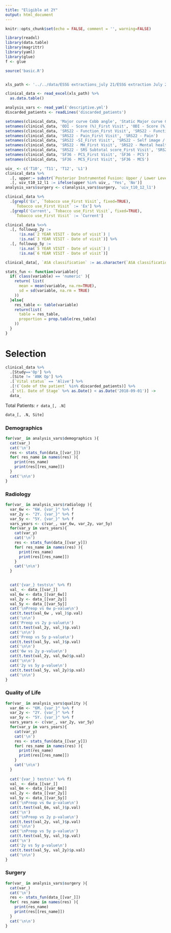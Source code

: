 ```yaml
---
title: "Eligible at 2Y"
output: html_document
---
```


```r
knitr::opts_chunk$set(echo = FALSE, comment = '', warning=FALSE)
```

```r
library(readxl)
library(data.table)
library(magrittr)
library(yaml)
library(glue)
f <- glue

source('basic.R')


xls_path <- '../../data/ESSG extractions_july 21/ESSG extraction July 2021 DEF.xlsx'

clinical_data <- read_excel(xls_path) %>% 
  as.data.table()

analysis_vars <- read_yaml('descriptive.yml')
discarded_patients <- readLines('discarded_patients')
```

```r
setnames(clinical_data, 'Major curve Cobb angle', 'Static Major curve Cobb angle')
setnames(clinical_data, 'ODI - Score (%)_First Visit', 'ODI - Score (%)')
setnames(clinical_data, 'SRS22 - Function_First Visit', 'SRS22 - Function / Activity')
setnames(clinical_data, 'SRS22 - Pain_First Visit', 'SRS22 - Pain')
setnames(clinical_data, 'SRS22 -SI_First Visit', 'SRS22 - Self image / Appearance')
setnames(clinical_data, 'SRS22 - MH_First Visit', 'SRS22 - Mental health')
setnames(clinical_data, 'SRS22 - SRS Subtotal score_First Visit', 'SRS22 - SRS Subtotal score')
setnames(clinical_data, 'SF36 - PCS_First Visit', 'SF36 - PCS')
setnames(clinical_data, 'SF36 - MCS_First Visit', 'SF36 - MCS') 
```

```r
uiv_ <- c('T10', 'T11', 'T12', 'L1')
clinical_data %>% 
  .[, upper:= substr(`Posterior Instrumented Fusion: Upper / Lower Levels`, 1, 2)] %>% 
  .[, uiv_t10_12_l1 := ifelse(upper %in% uiv_, 'Yes', 'No')]
analysis_vars$surgery <- c(analysis_vars$surgery, 'uiv_t10_12_l1')

clinical_data %>% 
  .[grepl('Ex', `Tobacco use_First Visit`, fixed=TRUE),
    `Tobacco use_First Visit` := 'Ex'] %>% 
  .[grepl('Current', `Tobacco use_First Visit`, fixed=TRUE), 
    `Tobacco use_First Visit` := 'Current'] 

clinical_data %<>% 
  .[, followup_2y := 
      !is.na(`2 YEAR VISIT - Date of visit`) | 
      !is.na(`3 YEAR VISIT - Date of visit`)] %>% 
  .[, followup_5y := 
      !is.na(`5 YEAR VISIT - Date of visit`) | 
      !is.na(`6 YEAR VISIT - Date of visit`)]

clinical_data[, `ASA classification` := as.character(`ASA classification`)]
```

```r
stats_fun <- function(variable){
  if( class(variable) == 'numeric' ){
    return( list(
      mean = mean(variable, na.rm=TRUE),
      sd = sd(variable, na.rm = TRUE)
    ))
  }else{
    res_table <- table(variable)
    return(list(
      table = res_table, 
      proportion = prop.table(res_table)
    ))
  }
}
```

# Selection

```r
clinical_data %>% 
  .[Study=='Op'] %>% 
  .[Site != 'ANK Op'] %>% 
  .[`Vital status` == 'Alive'] %>% 
  .[!(`Code of the patient` %in% discarded_patients)] %>% 
  .[`st1. Date of Stage` %>% as.Date() < as.Date('2018-09-01')] ->
  data_
```

Total Patients: `r data_[, .N]`

```r
data_[, .N, Site]
```


### Demographics
```r
for(var_ in analysis_vars$demographics ){
  cat(var_)
  cat('\n')
  res <- stats_fun(data_[[var_]])
  for( res_name in names(res) ){
    print(res_name)
    print(res[[res_name]])
  }
  cat('\n\n')
}
```


### Radiology
```r
for(var_ in analysis_vars$radiology ){
  var_6w <- "6W. {var_}" %>% f
  var_2y <- "2Y. {var_}" %>% f
  var_5y <- "5Y. {var_}" %>% f
  vars_years <- c(var_, var_6w, var_2y, var_5y)
  for(var_y in vars_years){
    cat(var_y)
    cat('\n')
    res <- stats_fun(data_[[var_y]])
    for( res_name in names(res) ){
      print(res_name)
      print(res[[res_name]])
    }
    cat('\n\n')
  }

    
  cat('{var_} tests\n' %>% f)
  val_ <- data_[[var_]]
  val_6w <- data_[[var_6w]]
  val_2y <- data_[[var_2y]]
  val_5y <- data_[[var_5y]]
  cat('\nPreop vs 6w p-value\n')
  cat(t.test(val_6w , val_)$p.val)
  cat('\n\n')
  cat('Preop vs 2y p-value\n')
  cat(t.test(val_2y, val_)$p.val)
  cat('\n\n')
  cat('Preop vs 5y p-value\n')
  cat(t.test(val_5y, val_)$p.val)
  cat('\n\n')
  cat('6w vs 2y p-value\n')
  cat(t.test(val_2y, val_6w)$p.val)
  cat('\n\n')
  cat('2y vs 5y p-value\n')
  cat(t.test(val_5y, val_2y)$p.val)
  cat('\n\n')
}
```


### Quality of Life
```r
for(var_ in analysis_vars$quality ){
  var_6m <- "6M. {var_}" %>% f
  var_2y <- "2Y. {var_}" %>% f
  var_5y <- "5Y. {var_}" %>% f
  vars_years <- c(var_, var_2y, var_5y)
  for(var_y in vars_years){
    cat(var_y)
    cat('\n')
    res <- stats_fun(data_[[var_y]])
    for( res_name in names(res) ){
      print(res_name)
      print(res[[res_name]])
    }
    cat('\n\n')
  }
  
  cat('{var_} tests\n' %>% f)
  val_ <- data_[[var_]]
  val_6m <- data_[[var_6m]]
  val_2y <- data_[[var_2y]]
  val_5y <- data_[[var_5y]]
  cat('\nPreop vs 6w p-value\n')
  cat(t.test(val_6m, val_)$p.val)
  cat('\n')
  cat('\nPreop vs 2y p-value\n')
  cat(t.test(val_2y, val_)$p.val)
  cat('\n\n')
  cat('\nPreop vs 5y p-value\n')
  cat(t.test(val_5y, val_)$p.val)
  cat('\n')
  cat('2y vs 5y p-value\n')
  cat(t.test(val_5y, val_2y)$p.val)
  cat('\n\n')
}
```


### Surgery
```r
for(var_ in analysis_vars$surgery ){
  cat(var_)
  cat('\n')
  res <- stats_fun(data_[[var_]])
  for( res_name in names(res) ){
    print(res_name)
    print(res[[res_name]])
  }
  cat('\n\n')
}
```

